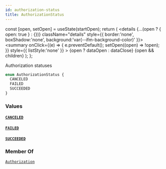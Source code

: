 ```yaml
---
id: authorization-status
title: AuthorizationStatus
---
```









  const [open, setOpen] = useState(startOpen);
  return (
    <details {...(open ? { open: true } : {})} className="details" style={{ border:'none', boxShadow:'none', background:'var(--ifm-background-color)' }}>
      <summary
        onClick={(e) => {
          e.preventDefault();
          setOpen((open) => !open);
        }}
        style={{ listStyle:'none' }}
      >
      {open ? dataOpen : dataClose}
      </summary>
      {open && children}
    </details>
  );
};








Authorization statuses


```graphql
enum AuthorizationStatus {
  CANCELED
  FAILED
  SUCCEEDED
}
```




### Values

#### [`CANCELED`](#)  
> 
> 
> 
> 

#### [`FAILED`](#)  
> 
> 
> 
> 

#### [`SUCCEEDED`](#)  
> 
> 
> 
> 



### Member Of

[`Authorization`](/docs/api/types/objects/authorization)  <Badge class="badge badge--secondary" text="object"/>

